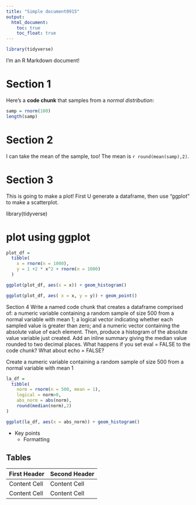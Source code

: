 ```yaml
---
title: "Simple document0915"
output:   
  html_document:
    toc: true
    toc_float: true
---
```


```r
library(tidyverse)
```

I'm an R Markdown document! 

# Section 1

Here's a **code chunk** that samples from 
a _normal distribution_:

```r
samp = rnorm(100)
length(samp)
```

# Section 2

I can take the mean of the sample, too!
The mean is `r round(mean(samp),2)`.

# Section 3

This is going to make a plot! First U generate a dataframe, then use "ggplot" to make a scatterplot.

library(tidyverse)

# plot using ggplot 

```r
plot_df = 
  tibble(
    x = rnorm(n = 1000),
    y = 1 +2 * x^2 + rnorm(n = 1000)
  )

ggplot(plot_df, aes(x = x)) + geom_histogram()

ggplot(plot_df, aes( x = x, y = y)) + geom_point()
```


Section 4
Write a named code chunk that creates a dataframe comprised of: a numeric variable containing a random sample of size 500 from a normal variable with mean 1; a logical vector indicating whether each sampled value is greater than zero; and a numeric vector containing the absolute value of each element. Then, produce a histogram of the absolute value variable just created. Add an inline summary giving the median value rounded to two decimal places. What happens if you set eval = FALSE to the code chunk? What about echo = FALSE?

Create a numeric variable containing a random sample of size 500 from a normal variable with mean 1
```r
la_df = 
  tibble(
    norm = rnorm(n = 500, mean = 1),
    logical = norm>0,
    abs_norm = abs(norm),
    round(median(norm),2)
)

ggplot(la_df, aes(x = abs_norm)) + geom_histogram()
```


* Key points
  * Formatting

Tables 
------------------------------------------------------------

First Header  | Second Header
------------- | -------------
Content Cell  | Content Cell
Content Cell  | Content Cell


```r

```














